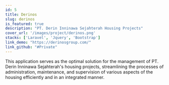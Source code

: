 ```yaml
---
id: 5
title: Derinos
slug: derinos
is_featured: true
description: "PT. Derin Inninawa Sejahterah Housing Projects"
cover_url: '/images/project/derinos.png'
stacks: ['Laravel', 'Jquery', 'Bootstrap']
link_demo: "https://derinosgroup.com/"
link_github: "#Private"
---
```


This application serves as the optimal solution for the management of PT. Derin Inninawa Sejahterah's housing projects, streamlining the processes of administration, maintenance, and supervision of various aspects of the housing efficiently and in an integrated manner.
